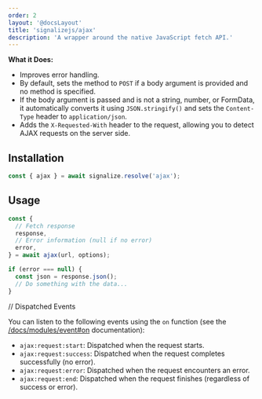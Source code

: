 ```yaml
---
order: 2
layout: '@docsLayout'
title: 'signalizejs/ajax'
description: 'A wrapper around the native JavaScript fetch API.'
---
```



**What it Does:**

* Improves error handling.
* By default, sets the method to `POST` if a body argument is provided and no method is specified.
* If the body argument is passed and is not a string, number, or FormData, it automatically converts it using `JSON.stringify()` and sets the `Content-Type` header to `application/json`.
* Adds the `X-Requested-With` header to the request, allowing you to detect AJAX requests on the server side.

## Installation

<ImportMapDependencies module="ajax" />

```js
const { ajax } = await signalize.resolve('ajax');
```
## Usage
```js
const {
  // Fetch response
  response,
  // Error information (null if no error)
  error,
} = await ajax(url, options);

if (error === null) {
  const json = response.json();
  // Do something with the data...
}
```
// Dispatched Events

You can listen to the following events using the `on` function (see the [/docs/modules/event#on](/docs/modules/event#on) documentation):

* `ajax:request:start`: Dispatched when the request starts.
* `ajax:request:success`: Dispatched when the request completes successfully (no error).
* `ajax:request:error`: Dispatched when the request encounters an error.
* `ajax:request:end`: Dispatched when the request finishes (regardless of success or error).
